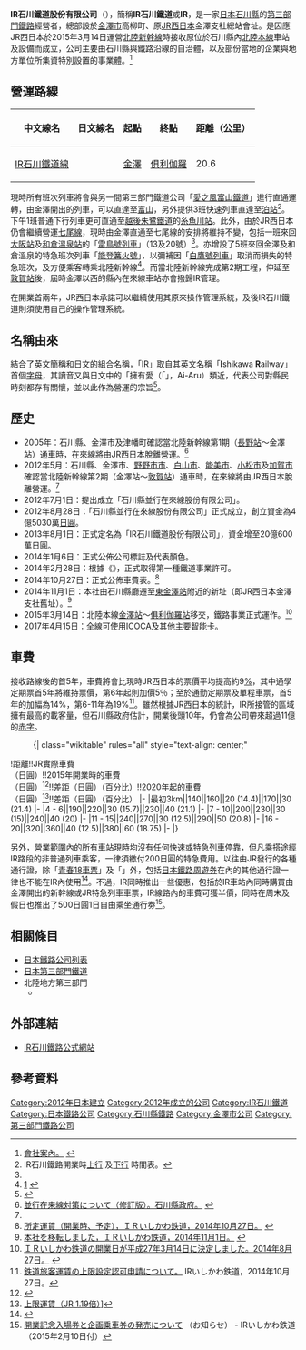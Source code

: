 {{noteTA
|G1=Transport
}}
{{About|IR石川鐵道公司|IR石川鐵道公司所營運的鐵路線|IR石川鐵道線}}
{{Infobox Company
|name=IR石川鐵道<br />{{lang|ja|IRいしかわ鉄道}}<br />{{lang|en|IR Ishikawa Railway}}
|logo=[[File:Ir_ishikawa_logo.png|150px]]
|type=[[株式會社|株式會社]]
|foundation=2012年（[[平成|平成]]24年）8月28日
|location={{JPN}}<br />〒920-0005<br />[[石川縣|石川縣]][[金澤市|金澤市]]高柳町9-1-1
|area_served=[[石川縣|石川縣]]
|key_people=七野利明（[[董事長|董事長]]兼[[社長|社長]]）
|industry=陸上運輸
|services=鐵路客運
|capital=20億600萬[[日圓|日圓]]
|num_employees=50人
|major_shareholder =[[石川縣|石川縣]]、[[金澤市|金澤市]]、[[津幡町|津幡町]]、財團法人石川縣市町村振興協會、[[北國銀行|北國銀行]]、[[北陸電力|北陸電力]]、[[北陸鐵道|北陸鐵道]]等
|accounting_period=每年3月31日<ref>[http://ishikawa-railway.jp/company/pdf/d1_kk.pdf IR石川鐵道第1期財政結算。] {{Wayback|url=http://ishikawa-railway.jp/company/pdf/d1_kk.pdf |date=20140321184215 }}{{ja}}</ref>
|homepage={{url|www.ishikawa-railway.jp}}
}}

'''IR石川鐵道股份有限公司'''（{{jpn|j=アイアールいしかわ鉄道|hg=アイアールいしかわてつどう|rm=IR Ishikawa Tetsudō|f=y}}），簡稱'''IR石川鐵道'''或'''IR'''，是一家[[日本|日本]][[石川縣|石川縣]]的[[日本第三部門鐵道|第三部門鐵路]]經營者，總部設於[[金澤市|金澤市]]高柳町、原[[JR西日本|JR西日本]]金澤支社總站會址。是因應JR西日本於2015年3月14日運營[[北陸新幹線|北陸新幹線]]時接收原位於石川縣內[[北陸本線|北陸本線]]車站及設備而成立，公司主要由石川縣與鐵路沿線的自治體，以及部份當地的企業與地方單位所集資特別設置的事業體。<ref>[http://ishikawa-railway.jp/company/pdf/00.pdf 會社案內。] {{Wayback|url=http://ishikawa-railway.jp/company/pdf/00.pdf |date=20141219145709 }}{{ja}}</ref>

==營運路線==
{{main|IR石川鐵道線}}
{| class=wikitable
|-
!中文線名
!日文線名
!起點
!終點
!距離（公里）
|-
|[[IR石川鐵道線|IR石川鐵道線]]
|{{lang|ja|IRいしかわ鉄道線}}
|[[金澤站|金澤]]
|[[俱利伽羅站|俱利伽羅]]
|20.6
|}

現時所有班次列車將會與另一間第三部門鐵道公司「[[愛之風富山鐵道|愛之風富山鐵道]]」進行直通運轉，由金澤開出的列車，可以直達至[[富山站_(日本)|富山]]，另外提供3班快速列車直達至[[泊站_(富山縣)|泊站]]<ref>IR石川鐵路開業時[http://www.ishikawa-railway.jp/news/pdf/20150108/3.pdf 上行] {{Wayback|url=http://www.ishikawa-railway.jp/news/pdf/20150108/3.pdf |date=20150121100322 }}及[http://www.ishikawa-railway.jp/news/pdf/20150108/1.pdf 下行] {{Wayback|url=http://www.ishikawa-railway.jp/news/pdf/20150108/1.pdf |date=20150121095529 }}時間表。</ref>。下午1班普通下行列車更可直通至[[越後朱鷺鐵道|越後朱鷺鐵道]]的[[糸魚川站|糸魚川站]]。此外，由於JR西日本仍會繼續營運[[七尾線|七尾線]]，現時由金澤直通至七尾線的安排將維持不變，包括一班來回[[大阪站|大阪站]]及[[和倉溫泉站|和倉溫泉站]]的「[[雷鳥號列車|雷鳥號列車]]」（13及20號）<ref name="outline"></ref>。亦增設了5班來回金澤及和倉溫泉的特急班次列車「[[能登篝火號|能登篝火號]]」，以彌補因「[[白鷹號列車|白鷹號列車]]」取消而損失的特急班次，及方便乘客轉乘北陸新幹線<ref>[http://www.westjr.co.jp/press/article/items/140827_00_w7.pdf] {{Wayback|url=http://www.westjr.co.jp/press/article/items/140827_00_w7.pdf |date=20140829040705 }}{{ja}}</ref>。而當北陸新幹線完成第2期工程，伸延至[[敦賀站|敦賀站]]後，屆時金澤以西的縣內在來線車站亦會撥歸IR管理。

在開業首兩年，JR西日本承諾可以繼續使用其原來操作管理系統，及後IR石川鐵道則須使用自己的操作管理系統。

==名稱由來==
結合了英文簡稱和日文的組合名稱，「IR」取自其英文名稱「'''I'''shikawa '''R'''ailway」首個[[字母|字母]]，其讀音又與日文中的「擁有愛（「{{lang|ja|愛ある}}」，Ai-Aru）類近，代表公司對縣民時刻都存有關懷，並以此作為營運的宗旨<ref>{{Cite web |url=http://www.ishikawa-railway.jp/company/ |title=IRいしかわ鉄道株式会社会社案内。 |accessdate=2015-05-05 |archive-date=2015-05-02 |archive-url=https://web.archive.org/web/20150502130201/http://www.ishikawa-railway.jp/company/ |dead-url=no }}</ref>。

==歷史==
*2005年：石川縣、金澤市及津幡町確認當北陸新幹線第1期（[[長野站|長野站]]～金凙站）通車時，在來線將由JR西日本脫離營運。<ref name="pref">[http://www.pref.ishikawa.lg.jp/shink/heikouzairaisen/heikouzairaisennituite/heikouzairaisentoha/documents/heikouzairaisennituite.pdf 並行在来線対策について（修訂版）。石川縣政府。] {{Wayback|url=http://www.pref.ishikawa.lg.jp/shink/heikouzairaisen/heikouzairaisennituite/heikouzairaisentoha/documents/heikouzairaisennituite.pdf |date=20150223091005 }}{{ja}}</ref>
*2012年5月：石川縣、金澤市、[[野野市市|野野市市]]、[[白山市_(日本)|白山市]]、[[能美市|能美市]]、[[小松市|小松市]]及[[加賀市|加賀市]]確認當北陸新幹線第2期（金凙站～[[敦賀站|敦賀站]]）通車時，在來線將由JR西日本脫離營運。<ref name="pref"></ref>
*2012年7月1日：提出成立「石川縣並行在來線股份有限公司」。
*2012年8月28日：「石川縣並行在來線股份有限公司」正式成立，創立資金為4億5030萬[[日圓|日圓]]。
*2013年8月1日：正式定名為「IR石川鐵道股份有限公司」，資金增至20億600萬日圓。
*2014年1月6日：正式公佈公司標誌及代表顏色。
*2014年2月28日：根據《{{link-ja|日本鐵道事業法|鉄道事業法}}》，正式取得第一種鐵道事業許可。
*2014年10月27日：正式公佈車費表。<ref>[http://www.ishikawa-railway.jp/news/pdf/20141027/13.pdf 所定運賃（開業時、予定），ＩＲいしかわ鉄道，2014年10月27日。] {{Wayback|url=http://www.ishikawa-railway.jp/news/pdf/20141027/13.pdf |date=20141031100546 }}{{ja}}</ref>
*2014年11月1日：本社由石川縣廳遷至[[東金澤站|東金澤站]]附近的新址（即JR西日本金澤支社舊址）。<ref>[http://www.ishikawa-railway.jp/news/20141101.html 本社を移転しました，ＩＲいしかわ鉄道，2014年11月1日。] {{Wayback|url=http://www.ishikawa-railway.jp/news/20141101.html |date=20141126055509 }}{{ja}}</ref>
*2015年3月14日：北陸本線[[金澤站|金澤站]]～[[俱利伽羅站|俱利伽羅站]]移交，鐵路事業正式運作。<ref>[http://ishikawa-railway.jp/news/20140827.html ＩＲいしかわ鉄道の開業日が平成27年3月14日に決定しました。2014年8月27日。] {{Wayback|url=http://ishikawa-railway.jp/news/20140827.html |date=20140905004536 }}{{ja}}</ref>
*2017年4月15日：全線可使用[[ICOCA|ICOCA]]及其他主要[[智能卡|智能卡]]。

==車費==
接收路線後的首5年，車費將會比現時JR西日本的票價平均提高約9[[%|%]]，其中通學定期票首5年將維持票價，第6年起則加價5％；至於通勤定期票及單程車票，首5年的加幅為14%，第6-11年為19%<ref>[http://www.ishikawa-railway.jp/info/pdf/20141027-1.pdf 鉄道旅客運賃の上限設定認可申請について。] {{Wayback|url=http://www.ishikawa-railway.jp/info/pdf/20141027-1.pdf |date=20150319104007 }}IRいしかわ鉄道，2014年10月27日。</ref>。雖然根據JR西日本的統計，IR所接管的區域擁有最高的載客量，但石川縣政府估計，開業後頭10年，仍會為公司帶來超過11億的[[赤字|赤字]]。

:{| class="wikitable" rules="all" style="text-align: center;"
!距離!!JR實際車費<br>（日圓）!!2015年開業時的車費<br>（日圓）<ref>{{Cite web |url=http://www.ishikawa-railway.jp/info/pdf/20141027-3.pdf |title=開業時上限運賃（JR 1.14倍） |accessdate=2015-05-05 |archive-date=2015-03-19 |archive-url=https://web.archive.org/web/20150319122809/http://ishikawa-railway.jp/info/pdf/20141027-3.pdf |dead-url=no }}</ref>!!差距（日圓）（百分比）!!2020年起的車費<br>（日圓）<ref>[http://www.ishikawa-railway.jp/info/pdf/20141027-2.pdf {{Wayback|url=http://www.ishikawa-railway.jp/info/pdf/20141027-2.pdf |date=20150319134141 }} 上限運賃（JR 1.19倍）]]</ref>!!差距（日圓）（百分比）
|-
|最初3km||140||160||20 (14.4)||170||30 (21.4)
|-
|4 - 6||190||220||30 (15.7)||230||40 (21.1)
|-
|7 - 10||200||230||30 (15)||240||40 (20)
|-
|11 - 15||240||270||30 (12.5)||290||50 (20.8)
|-
|16 - 20||320||360||40 (12.5)||380||60 (18.75)
|-
|}

另外，營業範圍內的所有車站現時均沒有任何快速或特急列車停靠，但凡乘搭途經IR路段的非普通列車乘客，一律須繳付200日圓的特急費用。以往由JR發行的各種通行證，除「[[青春18車票|青春18車票]]」及「{{link-ja|月圓夫婦綠色通行劵|フルムーン夫婦グリーンパス}}」外，包括[[日本鐵路周遊券|日本鐵路周遊券]]在內的其他通行證一律也不能在IR內使用<ref>{{Cite press release |title=「青春18きっぷ」の発売および北陸新幹線開業に伴う「フルムーン夫婦グリーンパス」などのおトクなきっぷのお取り扱いについて |publisher=西日本旅客鉄道 |date=2014-12-19 |url=http://www.westjr.co.jp/press/article/2014/12/page_6594.html |accessdate=2015-01-23 |archive-date=2015-01-03 |archive-url=https://web.archive.org/web/20150103005536/http://www.westjr.co.jp/press/article/2014/12/page_6594.html |dead-url=no }}</ref>。不過，IR同時推出一些優惠，包括於IR車站內同時購買由金澤開出的新幹線或JR特急列車車票，IR線路內的車費可獲半價，同時在周末及假日也推出了500日圓1日自由乘坐通行劵<ref name="news 20150210">[http://ishikawa-railway.jp/news/20150210.html 開業記念入場券と企画乗車券の発売について] {{Wayback|url=http://ishikawa-railway.jp/news/20150210.html |date=20150521163844 }}（お知らせ） - IRいしかわ鉄道（2015年2月10日付）</ref>。

==相關條目==
* [[日本鐵路公司列表|日本鐵路公司列表]]
* [[日本第三部門鐵道|日本第三部門鐵道]]
* 北陸地方第三部門
**
==外部連結==
*[http://www.ishikawa-railway.jp/ IR石川鐵路公式網站]{{Wayback|url=http://www.ishikawa-railway.jp/ |date=20140918091824 }}{{ja}}

==參考資料==
{{reflist|2}}
{{Commonscat|IGR Iwate Galaxy Railway}}
{{DEFAULTSORT:IR-Ishikawa-Tetsudou}}
{{ICOCA}}
{{日本第三部門鐵道單位}}
{{Portal bar|日本|鐵路|石川|企業|日本鐵路}}
[[Category:2012年日本建立|Category:2012年日本建立]]
[[Category:2012年成立的公司|Category:2012年成立的公司]]
[[Category:IR石川鐵道|Category:IR石川鐵道]]
[[Category:日本鐵路公司|Category:日本鐵路公司]]
[[Category:石川縣鐵路|Category:石川縣鐵路]]
[[Category:金澤市公司|Category:金澤市公司]]
[[Category:第三部門鐵路公司|Category:第三部門鐵路公司]]